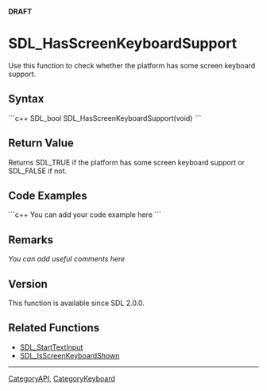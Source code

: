 <span color="red">'''DRAFT'''</span>


<!-- #*^*^*^*^*See http://wiki.libsdl.org/moin.cgi/SGFunctions for details on editing this page*^*^*^*^* -->


= SDL_HasScreenKeyboardSupport =
Use this function to check whether the platform has some screen keyboard support.




== Syntax ==
```c++
SDL_bool SDL_HasScreenKeyboardSupport(void)
```


== Return Value ==
Returns SDL_TRUE if the platform has some screen keyboard support or SDL_FALSE if not.


== Code Examples ==
```c++
You can add your code example here
```

<!-- #Leave this section as-is unless you have a code example to put in.  In that case, replace You can add your code example here with your code example following the Style Guide instructions.  Leave the rest of the markup alone and delete this comment. -->


== Remarks ==
''You can add useful comments here''

<!-- #Leave this section as-is unless you have a remark to put in.  In that case, replace ''You can add useful comments here'' with your remark(s) following the Style Guide instructions.  Leave the rest of the markup alone and delete this comment. -->

== Version ==
This function is available since SDL 2.0.0.

== Related Functions ==
* [[SDL_StartTextInput]]
* [[SDL_IsScreenKeyboardShown]]

----
[[CategoryAPI]], [[CategoryKeyboard]]
<!-- #See the Style Guide for instructions on editing the footer. -->
